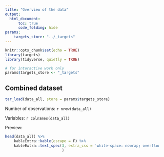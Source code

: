 ```yaml
---
title: "Overview of the data"
output: 
  html_document:
      toc: true
      code_folding: hide
params:
    targets_store: "../_targets"
---
```


```r
knitr::opts_chunk$set(echo = TRUE)
library(targets)
library(tidyverse, quietly = TRUE)
```

```r
# for interactive work only
params$targets_store <- "_targets"
```

## Combined dataset

```r
tar_load(data_all, store = params$targets_store)
```

Number of observations: `r nrow(data_all)`

Variables: `r colnames(data_all)`

Preview: 
```r
head(data_all) %>% 
    kableExtra::kable(escape = F) %>% 
    kableExtra::text_spec(3, extra_css = 'white-space: nowrap; overflow: hidden; text-overflow: ellipsis;'
                          )
```

